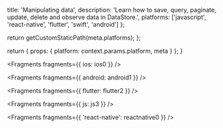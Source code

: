 
  title: 'Manipulating data',
  description: 'Learn how to save, query, paginate, update, delete and observe data in DataStore.',
  platforms: ['javascript', 'react-native', 'flutter', 'swift', 'android']
};

  return getCustomStaticPath(meta.platforms);
};

  return {
    props: {
      platform: context.params.platform,
      meta
    }
  };
}


<Fragments fragments={{ ios: ios0 }} />


<Fragments fragments={{ android: android1 }} />


<Fragments fragments={{ flutter: flutter2 }} />


<Fragments fragments={{ js: js3 }} />


<Fragments fragments={{ 'react-native': reactnative0 }} />
